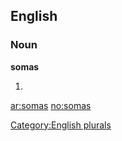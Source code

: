 
==English==

===Noun===
'''somas'''

# {{plural of|[[soma]]}}

[[Category:English plurals]]

[[ar:somas]]
[[no:somas]]